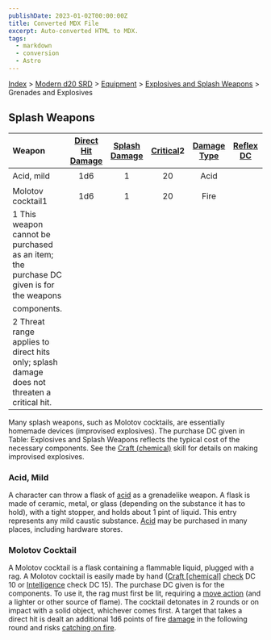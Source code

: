 ```yaml
---
publishDate: 2023-01-02T00:00:00Z
title: Converted MDX File
excerpt: Auto-converted HTML to MDX.
tags:
  - markdown
  - conversion
  - Astro
---
```






[Index](-index) > [Modern d20 SRD](modern-d20-srd-index) > [Equipment](modern-d20-srd-equipment-index) > [Explosives and Splash Weapons](modern-d20-srd-equipment-weapons-explosives-splash-general) > Grenades and Explosives 




## Splash Weapons


| Weapon | [Direct Hit Damage](modern-d20-srd-equipment-weapons-explosives-splash-general) | [Splash Damage](modern-d20-srd-equipment-weapons-explosives-splash-general) | [Critical](modern-d20-srd-equipment-weapons-explosives-splash-general)2 | [Damage Type](modern-d20-srd-equipment-weapons-explosives-splash-general) | [Reflex DC](modern-d20-srd-equipment-weapons-explosives-splash-general) | [Range Increment](modern-d20-srd-equipment-weapons-explosives-splash-general) | [Size](modern-d20-srd-equipment-weapons-explosives-splash-general) | [Weight](modern-d20-srd-equipment-weapons-explosives-splash-general) | [Purchase DC](modern-d20-srd-equipment-weapons-explosives-splash-general) | [Restriction](modern-d20-srd-equipment-weapons-explosives-splash-general) |
| :-------- | :---------------------------------------------------------------------------------: | :-----------------------------------------------------------------------------: | :-------------------------------------------------------------------------: | :---------------------------------------------------------------------------: | :-------------------------------------------------------------------------: | :-------------------------------------------------------------------------------: | :--------------------------------------------------------------------: | :----------------------------------------------------------------------: | :---------------------------------------------------------------------------: | ---------------------------------------------------------------------------: |
| Acid, mild | 1d6 | 1 | 20 | Acid |  | 10 ft. | Tiny | 1 lb. | 6 |  |
| Molotov cocktail1 | 1d6 | 1 | 20 | Fire |  | 10 ft. | Small | 1 lb. | 3 |  |
| 1 This weapon cannot be purchased as an item; the purchase DC given is for the weapons components.
2 Threat range applies to direct hits only; splash damage does not threaten a critical hit. |  |  |  |  |  |  |  |  |  |  |



Many splash weapons, such as Molotov cocktails, are essentially homemade devices (improvised explosives). The purchase DC given in Table: Explosives and Splash Weapons reflects the typical cost of the necessary components. See the [Craft
  (chemical)](modern-d20-srd-skills-craft-chemical) skill for details on making improvised explosives.


### Acid, Mild


A character can throw a flask of [acid](modern-d20-srd-environment-hazards-acid) as a grenadelike weapon. A flask is made of ceramic, metal, or glass (depending on the substance it has to hold), with a tight stopper, and holds about 1 pint of liquid. This entry represents any mild caustic substance. [Acid](modern-d20-srd-environment-hazards-acid) may be purchased in many places, including hardware stores.


### Molotov Cocktail


A Molotov cocktail is a flask containing a flammable liquid, plugged with a rag. A Molotov cocktail is easily made by hand ([Craft
  [chemical]](modern-d20-srd-skills-craft-chemical) [check](modern-d20-srd-skills-skill-basics-php#skill-check-index) DC 10 or [Intelligence](modern-d20-srd-basics-ability-scores) check DC 15). The purchase DC given is for the components. To use it, the rag must first be lit, requiring a [move
  action](modern-d20-srd-combat-move-actions) (and a lighter or other source of flame). The cocktail detonates in 2 rounds or on impact with a solid object, whichever comes first. A target that takes a direct hit is dealt an additional 1d6 points of fire [damage](modern-d20-srd-combat-damage) in the following round and risks [catching
  on fire](modern-d20-srd-environment-hazards-catching-on-fire).



